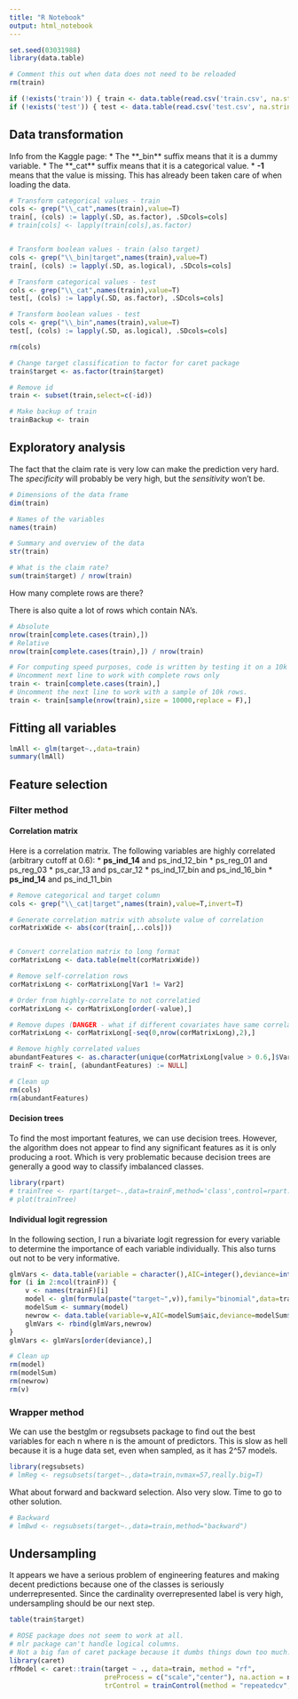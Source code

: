 ```yaml
---
title: "R Notebook"
output: html_notebook
---
```



```r
set.seed(03031988)
library(data.table)

# Comment this out when data does not need to be reloaded
rm(train)

if (!exists('train')) { train <- data.table(read.csv('train.csv', na.strings="-1")) }
if (!exists('test')) { test <- data.table(read.csv('test.csv', na.strings="-1")) }

```

## Data transformation
Info from the Kaggle page:
* The **_bin** suffix means that it is a dummy variable. 
* The **_cat** suffix means that it is a categorical value.
* **-1** means that the value is missing. This has already been taken care of when loading the data.

```r
# Transform categorical values - train
cols <- grep("\\_cat",names(train),value=T)
train[, (cols) := lapply(.SD, as.factor), .SDcols=cols]
# train[cols] <- lapply(train[cols],as.factor)


# Transform boolean values - train (also target)
cols <- grep("\\_bin|target",names(train),value=T)
train[, (cols) := lapply(.SD, as.logical), .SDcols=cols]

# Transform categorical values - test
cols <- grep("\\_cat",names(train),value=T)
test[, (cols) := lapply(.SD, as.factor), .SDcols=cols]

# Transform boolean values - test
cols <- grep("\\_bin",names(train),value=T)
test[, (cols) := lapply(.SD, as.logical), .SDcols=cols]

rm(cols)

# Change target classification to factor for caret package
train$target <- as.factor(train$target)

# Remove id
train <- subset(train,select=c(-id))

# Make backup of train
trainBackup <- train
```

## Exploratory analysis

The fact that the claim rate is very low can make the prediction very hard. The _specificity_ will probably be very high, but the _sensitivity_ won't be.

```r
# Dimensions of the data frame
dim(train)

# Names of the variables
names(train)

# Summary and overview of the data
str(train)

# What is the claim rate?
sum(train$target) / nrow(train)

```

How many complete rows are there?

There is also quite a lot of rows which contain NA's. 
```r
# Absolute
nrow(train[complete.cases(train),])
# Relative
nrow(train[complete.cases(train),]) / nrow(train)

# For computing speed purposes, code is written by testing it on a 10k non-missing data record data set.
# Uncomment next line to work with complete rows only
train <- train[complete.cases(train),]
# Uncomment the next line to work with a sample of 10k rows.
train <- train[sample(nrow(train),size = 10000,replace = F),]
```

## Fitting all variables
```r
lmAll <- glm(target~.,data=train)
summary(lmAll)
```

## Feature selection
### Filter method
#### Correlation matrix
Here is a correlation matrix. The following variables are highly correlated (arbitrary cutoff at 0.6):
* **ps_ind_14** and ps_ind_12_bin
* ps_reg_01 and ps_reg_03
* ps_car_13 and ps_car_12
* ps_ind_17_bin and ps_ind_16_bin
* **ps_ind_14** and ps_ind_11_bin

```r
# Remove categorical and target column
cols <- grep("\\_cat|target",names(train),value=T,invert=T)

# Generate correlation matrix with absolute value of correlation
corMatrixWide <- abs(cor(train[,..cols]))


# Convert correlation matrix to long format
corMatrixLong <- data.table(melt(corMatrixWide))

# Remove self-correlation rows
corMatrixLong <- corMatrixLong[Var1 != Var2]

# Order from highly-correlate to not correlatied
corMatrixLong <- corMatrixLong[order(-value),]

# Remove dupes (DANGER - what if different covariates have same correlation coefficient?)
corMatrixLong <- corMatrixLong[-seq(0,nrow(corMatrixLong),2),]

# Remove highly correlated values
abundantFeatures <- as.character(unique(corMatrixLong[value > 0.6,]$Var2))
trainF <- train[, (abundantFeatures) := NULL]

# Clean up
rm(cols)
rm(abundantFeatures)
```

#### Decision trees
To find the most important features, we can use decision trees. However, the algorithm does not appear to find any significant features as it is only producing a root. Which is very problematic because decision trees are generally a good way to classify imbalanced classes.

```r
library(rpart)
# trainTree <- rpart(target~.,data=trainF,method='class',control=rpart.control(minsplit=1, minbucket=1, cp=0.001))
# plot(trainTree)
```

#### Individual logit regression
In the following section, I run a bivariate logit regression for every variable to determine the importance of each variable individually. This also turns out not to be very informative.

```r
glmVars <- data.table(variable = character(),AIC=integer(),deviance=integer(),p=integer())
for (i in 2:ncol(trainF)) {
    v <- names(trainF)[i]
    model <- glm(formula(paste("target~",v)),family="binomial",data=trainF)
    modelSum <- summary(model)
    newrow <- data.table(variable=v,AIC=modelSum$aic,deviance=modelSum$deviance,p=modelSum$coefficients[8])
    glmVars <- rbind(glmVars,newrow)
}
glmVars <- glmVars[order(deviance),]

# Clean up
rm(model)
rm(modelSum)
rm(newrow)
rm(v)
```

### Wrapper method

We can use the bestglm or regsubsets package to find out the best variables for each n where n is the amount of predictors. This is slow as hell because it is a huge data set, even when sampled, as it has 2^57 models.

```r
library(regsubsets)
# lmReg <- regsubsets(target~.,data=train,nvmax=57,really.big=T)
```

What about forward and backward selection. Also very slow. Time to go to other solution.

```r
# Backward
# lmBwd <- regsubsets(target~.,data=train,method="backward")
```

## Undersampling

It appears we have a serious problem of engineering features and making decent predictions because one of the classes is seriously underrepresented. Since the cardinality overrepresented label is very high, undersampling should be our next step.

```r
table(train$target)

# ROSE package does not seem to work at all.
# mlr package can't handle logical columns.
# Not a big fan of caret package because it dumbs things down too much. But here goes.
library(caret)
rfModel <- caret::train(target ~ ., data=train, method = "rf", 
                        preProcess = c("scale","center"), na.action = na.omit,
                        trControl = trainControl(method = "repeatedcv",number = 10,repeats = 3, verboseIter=F))

```
